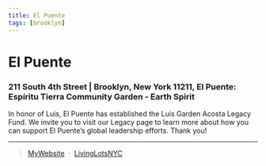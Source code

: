 ```yaml
---
title: El Puente 
tags: [brooklyn]
---
```

# El Puente

<NumberOfOrg URL="https://livinglotsnyc.org/lot/58431/" />

### 211 South 4th Street | Brooklyn, New York 11211, El Puente: Espíritu Tierra Community Garden - Earth Spirit

In honor of Luis, El Puente has established the Luis Garden Acosta Legacy Fund.
We invite you to visit our Legacy page to learn more about how you can support El Puente’s global leadership efforts.
Thank you!

---
> [MyWebsite](https://elpuente.us/) &nbsp;&middot;&nbsp;
> [LivingLotsNYC](https://livinglotsnyc.org/lot/58431/)
